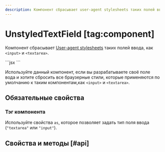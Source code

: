 ```yaml
---
description: Компонент сбрасывает user-agent stylesheets таких полей ввода, как <input> и <textarea>.
---
```


<Overview group="utils">

# UnstyledTextField [tag:component]

Компонент сбрасывает [User-agent stylesheets](https://www.geeksforgeeks.org/what-is-a-user-agent-stylesheet/)
таких полей ввода, как `<input>` и `<textarea>`.

</Overview>

<Playground>
  ```jsx
  <UnstyledTextField as="input" placeholder="Стилей нет..." />
  ```
</Playground>

Используйте данный компонент, если вы разрабатываете своё поле вода и хотите сбросить все браузерные стили, которые
применяются по умолчанию к таким компонентам,как `<input>` и `<textarea>`.

## Обязательные свойства

### Тэг компонента

Используйте свойства `as`, которое позволяет задать тип поля ввода (`"textarea"` или `"input"`).

## Свойства и методы [#api]

<PropsTable name="UnstyledTextField" />
